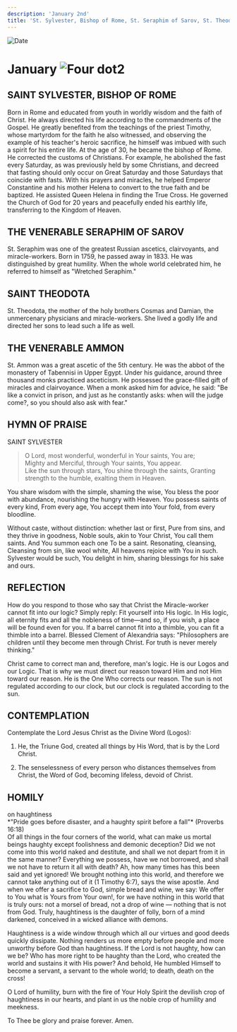 ```yaml
---
description: 'January 2nd'
title: 'St. Sylvester, Bishop of Rome, St. Seraphim of Sarov, St. Theodota, The Venerable Ammon'
---
```


<RunningHead />

<Image src="/title-imprint.png" height={68} width={50} alt="Date" className="title-imprint"/>

# <div id="date">January <Image className="four-dot" src="/four-dot.png" height={15} width={15} alt="Four dot" />2</div>

## SAINT SYLVESTER, BISHOP OF ROME

Born in Rome and educated from youth in worldly wisdom and the faith of Christ. He always directed his life according to the commandments of the Gospel. He greatly benefited from the teachings of the priest Timothy, whose martyrdom for the faith he also witnessed, and observing the example of his teacher's heroic sacrifice, he himself was imbued with such a spirit for his entire life. At the age of 30, he became the bishop of Rome. He corrected the customs of Christians. For example, he abolished the fast every Saturday, as was previously held by some Christians, and decreed that fasting should only occur on Great Saturday and those Saturdays that coincide with fasts. With his prayers and miracles, he helped Emperor Constantine and his mother Helena to convert to the true faith and be baptized. He assisted Queen Helena in finding the True Cross. He governed the Church of God for 20 years and peacefully ended his earthly life, transferring to the Kingdom of Heaven.

## THE VENERABLE SERAPHIM OF SAROV

St. Seraphim was one of the greatest Russian ascetics, clairvoyants, and miracle-workers. Born in 1759, he passed away in 1833. He was distinguished by great humility. When the whole world celebrated him, he referred to himself as "Wretched Seraphim."

## SAINT THEODOTA

St. Theodota, the mother of the holy brothers Cosmas and Damian, the unmercenary physicians and miracle-workers. She lived a godly life and directed her sons to lead such a life as well.

## THE VENERABLE AMMON

St. Ammon was a great ascetic of the 5th century. He was the abbot of the monastery of Tabennisi in Upper Egypt. Under his guidance, around three thousand monks practiced asceticism. He possessed the grace-filled gift of miracles and clairvoyance. When a monk asked him for advice, he said: "Be like a convict in prison, and just as he constantly asks: when will the judge come?, so you should also ask with fear."

## HYMN OF PRAISE
<div style={{textAlign:'center', color:'crimson', fontWeight:'bold'}}>
SAINT SYLVESTER
</div>

>O Lord, most wonderful, wonderful in Your saints, You are;  
Mighty and Merciful, through Your saints, You appear.  
Like the sun through stars, You shine through the saints,
Granting strength to the humble, exalting them in Heaven.

You share wisdom with the simple, shaming the wise,
You bless the poor with abundance, nourishing the hungry with Heaven.
You possess saints of every kind,
From every age, You accept them into Your fold, from every bloodline.

Without caste, without distinction: whether last or first,
Pure from sins, and they thrive in goodness,
Noble souls, akin to Your Christ,
You call them saints. And You summon each one
To be a saint. Resonating, cleansing,
Cleansing from sin, like wool white,
All heavens rejoice with You in such. Sylvester would be such,
You delight in him, sharing blessings for his sake and ours.


## REFLECTION

How do you respond to those who say that Christ the Miracle-worker cannot fit into our logic? Simply reply: Fit yourself into His logic. In His logic, all eternity fits and all the nobleness of time—and so, if you wish, a place will be found even for you. If a barrel cannot fit into a thimble, you can fit a thimble into a barrel. Blessed Clement of Alexandria says: "Philosophers are children until they become men through Christ. For truth is never merely thinking."

Christ came to correct man and, therefore, man's logic. He is our Logos and our Logic. That is why we must direct our reason toward Him and not Him toward our reason. He is the One Who corrects our reason. The sun is not regulated according to our clock, but our clock is regulated according to the sun.


## CONTEMPLATION

Contemplate the Lord Jesus Christ as the Divine Word (Logos):

1. He, the Triune God, created all things by His Word, that is by the Lord Christ.

2. The senselessness of every person who distances themselves from Christ, the Word of God, becoming lifeless, devoid of Christ.

## HOMILY
<div style={{textAlign:'center', color:'crimson', fontWeight:'bold'}}>
on haughtiness
</div>
<div style={{textAlign:'right'}}>
*"Pride goes before disaster, and a haughty spirit before a fall"* (Proverbs 16:18)
</div>
Of all things in the four corners of the world, what can make us mortal beings haughty except foolishness and demonic deception? Did we not come into this world naked and destitute, and shall we not depart from it in the same manner? Everything we possess, have we not borrowed, and shall we not have to return it all with death? Ah, how many times has this been said and yet ignored! We brought nothing into this world, and therefore we cannot take anything out of it (1 Timothy 6:7), says the wise apostle. And when we offer a sacrifice to God, simple bread and wine, we say: We offer to You what is Yours from Your own!, for we have nothing in this world that is truly ours: not a morsel of bread, not a drop of wine — nothing that is not from God. Truly, haughtiness is the daughter of folly, born of a mind darkened, conceived in a wicked alliance with demons.

Haughtiness is a wide window through which all our virtues and good deeds quickly dissipate. Nothing renders us more empty before people and more unworthy before God than haughtiness. If the Lord is not haughty, how can we be? Who has more right to be haughty than the Lord, who created the world and sustains it with His power? And behold, He humbled Himself to become a servant, a servant to the whole world; to death, death on the cross!

O Lord of humility, burn with the fire of Your Holy Spirit the devilish crop of haughtiness in our hearts, and plant in us the noble crop of humility and meekness. 

To Thee be glory and praise forever. Amen.